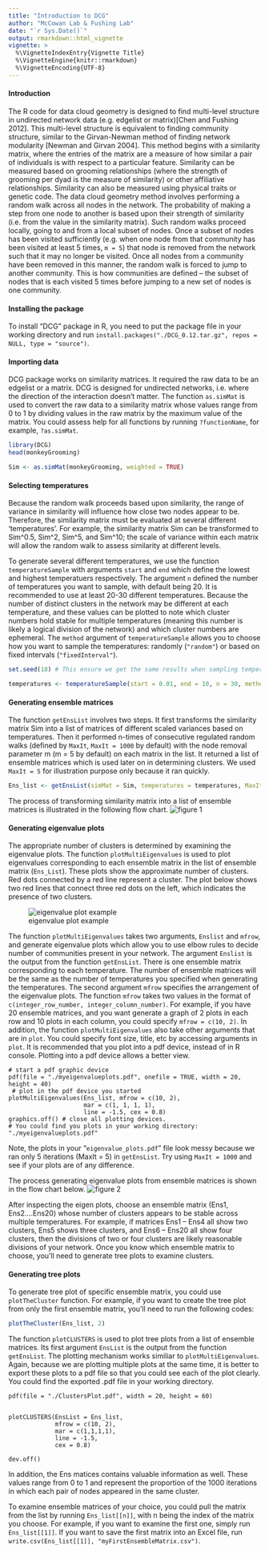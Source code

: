 ```yaml
---
title: "Introduction to DCG"
author: "McCowan Lab & Fushing Lab"
date: "`r Sys.Date()`"
output: rmarkdown::html_vignette
vignette: >
  %\VignetteIndexEntry{Vignette Title}
  %\VignetteEngine{knitr::rmarkdown}
  %\VignetteEncoding{UTF-8}
---
```


#### Introduction 
The R code for data cloud geometry is designed to find multi-level structure in undirected network data (e.g. edgelist or matrix)[Chen and Fushing 2012]. This multi-level structure is equivalent to finding community structure, similar to the Girvan-Newman method of finding network modularity [Newman and Girvan 2004]. This method begins with a similarity matrix, where the entries of the matrix are a measure of how similar a pair of individuals is with respect to a particular feature. Similarity can be measured based on grooming relationships (where the strength of grooming per dyad is the measure of similarity) or other affiliative relationships. Similarity can also be measured using physical traits or genetic code.
The data cloud geometry method involves performing a random walk across all nodes in the network. The probability of making a step from one node to another is based upon their strength of similarity (i.e. from the value in the similarity matrix). Such random walks proceed locally, going to and from a local subset of nodes. Once a subset of nodes has been visited sufficiently (e.g. when one node from that community has been visited at least 5 times, `m = 5`) that node is removed from the network such that it may no longer be visited. Once all nodes from a community have been removed in this manner, the random walk is forced to jump to another community. This is how communities are defined – the subset of nodes that is each visited 5 times before jumping to a new set of nodes is one community. 


#### Installing the package

To install "DCG" package in R, you need to put the package file in your working directory and run `install.packages("./DCG_0.12.tar.gz", repos = NULL, type = "source")`.

#### Importing data

DCG package works on similarity matrices. It required the raw data to be an edgelist or a matrix. DCG is designed for undirected networks, i.e. where the direction of the interaction doesn’t matter. The function `as.simMat` is used to convert the raw data to a similarity matrix whose values range from 0 to 1 by dividing values in the raw matrix by the maximum value of the matrix. You could assess help for all functions by running `?functionName`, for example, `?as.simMat`. 

```r
library(DCG)
head(monkeyGrooming)

Sim <- as.simMat(monkeyGrooming, weighted = TRUE)


```

#### Selecting temperatures

Because the random walk proceeds based upon similarity, the range of variance in similarity will influence how close two nodes appear to be. Therefore, the similarity matrix must be evaluated at several different ‘temperatures’. For example, the similarity matrix Sim can be transformed to Sim^0.5, Sim^2, Sim^5, and Sim^10; the scale of variance within each matrix will allow the random walk to assess similarity at different levels. 

To generate several different temperatures, we use the function `temperatureSample` with arguments `start` and `end` which define the lowest and highest temperatuers respectively. The argument `n` defined the number of temperatures you want to sample, with default being 20. It is recommended to use at least 20-30 different temperatures. Because the number of distinct clusters in the network may be different at each temperature, and these values can be plotted to note which cluster numbers hold stable for multiple temperatures (meaning this number is likely a logical division of the network) and which cluster numbers are ephemeral. The `method` argument of `temperatureSample` allows you to choose how you want to sample the temperatures: randomly (`"random"`) or based on fixed intervals (`"fixedInterval"`).

```r

set.seed(18) # This ensure we get the same results when sampling temperares. It is not required. 

temperatures <- temperatureSample(start = 0.01, end = 10, n = 30, method = 'fixedInterval') 


```


#### Generating ensemble matrices

The function `getEnsList` involves two steps. It first transforms the similarity matrix Sim into a list of matrices of different scaled variances based on temperatures. Then it performed n-times of consecutive regulated random walks (defined by `MaxIt`, `MaxIt = 1000` by default) with the node removal parameter m (m = 5 by default) on each matrix in the list. It returned a list of ensemble matrices which is used later on in determining clusters. We used `MaxIt = 5` for illustration purpose only because it ran quickly.

```r
Ens_list <- getEnsList(simMat = Sim, temperatures = temperatures, MaxIt = 5, m = 5)
```

The process of transforming similarity matrix into a list of ensemble matrices is illustrated in the following flow chart. 
![figure 1](/Users/JianJin/Dropbox/Rfile/DCG/rdev/step1.png)


#### Generating eigenvalue plots

The appropriate number of clusters is determined by examining the eigenvalue plots. The function `plotMultiEigenvalues` is used to plot eigenvalues corresponding to each ensemble matrix in the list of ensemble matrix (`Ens_List`). These plots show the approximate number of clusters. Red dots connected by a red line represent a cluster. The plot below shows two red lines that connect three red dots on the left, which indicates the presence of two clusters.

![eigenvalue plot example](/Users/JianJin/Dropbox/Rfile/DCG/rdev/eigenvalueplot-example.png)


The function `plotMultiEigenvalues` takes two arguments, `Enslist` and `mfrow`, and generate eigenvalue plots which allow you to use elbow rules to decide number of communities present in your network. The argument `Enslist` is the output from the function `getEnsList`. There is one ensemble matrix corresponding to each temperature. The number of ensemble matrices will be the same as the number of temperatures you specified when generating the temperatures. The second argument `mfrow` specifies the arrangement of the eigenvalue plots. The function `mfrow` takes two values in the format of `c(integer_row_number, integer_column_number)`. For example, if you have 20 ensemble matrices, and you want generate a graph of 2 plots in each row and 10 plots in each column, you could specify `mfrow = c(10, 2)`. In addition, the function `plotMultiEigenvalues` also take other arguments that are in `plot`. You could specify font size, title, etc by accessing arguments in `plot`. It is recommended that you plot into a pdf device, instead of in R console. Plotting into a pdf device allows a better view.

```
# start a pdf graphic device
pdf(file = "./myeigenvalueplots.pdf", onefile = TRUE, width = 20, height = 40) 
 # plot in the pdf device you started
plotMultiEigenvalues(Ens_list, mfrow = c(10, 2), 
                     mar = c(1, 1, 1, 1),
                     line = -1.5, cex = 0.8)
graphics.off() # close all plotting devices. 
# You could find you plots in your working directory: "./myeigenvalueplots.pdf"
```

Note, the plots in your "`eigenvalue_plots.pdf`" file look messy because we ran only 5 iterations (MaxIt = 5) in `getEnsList`. Try using `MaxIt = 1000` and see if your plots are of any difference.

The process generating eigenvalue plots from ensemble matrices is shown in the flow chart below.
![figure 2](/Users/JianJin/Dropbox/Rfile/DCG/rdev/step2.png)

After inspecting the eigen plots, choose an ensemble matrix (Ens1, Ens2….Ens20) whose number of clusters appears to be stable across multiple temperatures.  For example, if matrices Ens1 – Ens4 all show two clusters, Ens5 shows three clusters, and Ens6 – Ens20 all show four clusters, then the divisions of two or four clusters are likely reasonable divisions of your network. Once you know which ensemble matrix to choose, you'll need to generate tree plots to examine clusters.

#### Generating tree plots

To generate tree plot of specific ensemble matrix, you could use `plotTheCluster` function. For example, if you want to create the tree plot from only the first ensemble matrix, you'll need to run the following codes:


```r
plotTheCluster(Ens_list, 2)
```


The function `plotCLUSTERS` is used to plot tree plots from a list of ensemble matrices. Its first argument `EnsList` is the output from the function `getEnsList`. The plotting mechanism works similiar to `plotMultiEigenvalues`. Again, because we are plotting multiple plots at the same time, it is better to export these plots to a pdf file so that you could see each of the plot clearly. You could find the exported .pdf file in your working directory.

```
pdf(file = "./ClustersPlot.pdf", width = 20, height = 60)


plotCLUSTERS(EnsList = Ens_list, 
             mfrow = c(10, 2), 
             mar = c(1,1,1,1),
             line = -1.5, 
             cex = 0.8)

dev.off()
```


In addition, the Ens matices contains valuable information as well. These values range from 0 to 1 and represent the proportion of the 1000 iterations in which each pair of nodes appeared in the same cluster. 

To examine ensemble matrices of your choice, you could pull the matrix from the list by running `Ens_list[[n]]`, with n being the index of the matrix you choose. For example, if you want to examine the first one, simply run `Ens_list[[1]]`. If you want to save the first matrix into an Excel file, run `write.csv(Ens_list[[1]], "myFirstEnsembleMatrix.csv")`.
